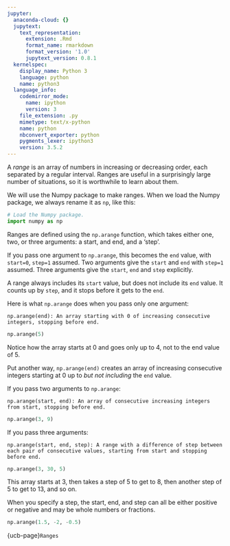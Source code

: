 ```yaml
---
jupyter:
  anaconda-cloud: {}
  jupytext:
    text_representation:
      extension: .Rmd
      format_name: rmarkdown
      format_version: '1.0'
      jupytext_version: 0.8.1
  kernelspec:
    display_name: Python 3
    language: python
    name: python3
  language_info:
    codemirror_mode:
      name: ipython
      version: 3
    file_extension: .py
    mimetype: text/x-python
    name: python
    nbconvert_exporter: python
    pygments_lexer: ipython3
    version: 3.5.2
---
```


A *range* is an array of numbers in increasing or decreasing order,
each separated by a regular interval.  Ranges are useful in
a surprisingly large number of situations, so it is worthwhile to
learn about them.

We will use the Numpy package to make ranges.  When we load the Numpy package,
we always rename it as `np`, like this:

```python
# Load the Numpy package.
import numpy as np
```

Ranges are defined  using the `np.arange` function, which takes either
one, two, or three arguments: a start, and end, and a 'step'.

If you pass one argument to `np.arange`, this becomes the `end` value,
with `start=0`, `step=1` assumed.  Two arguments give the `start` and
`end` with `step=1` assumed.  Three arguments give the `start`, `end`
and `step` explicitly.

A range always includes its `start` value, but does not include its
`end` value.  It counts up by `step`, and it stops before it gets to
the `end`.

Here is what `np.arange` does when you pass only one argument:

    np.arange(end): An array starting with 0 of increasing consecutive integers, stopping before end.

```python
np.arange(5)
```

Notice how the array starts at 0 and goes only up to 4, not to the end value
of 5.

Put another way, `np.arange(end)` creates an array of increasing consecutive
integers starting at 0 up to *but not including* the `end` value.

If you pass two arguments to `np.arange`:

    np.arange(start, end): An array of consecutive increasing integers from start, stopping before end.

```python
np.arange(3, 9)
```

If you pass three arguments:

    np.arange(start, end, step): A range with a difference of step between each pair of consecutive values, starting from start and stopping before end.

```python
np.arange(3, 30, 5)
```

This array starts at 3, then takes a step of 5 to get to 8, then another step
of 5 to get to 13, and so on.

When you specify a step, the start, end, and step can all be either positive
or negative and may be whole numbers or fractions.

```python
np.arange(1.5, -2, -0.5)
```

{ucb-page}`Ranges`
